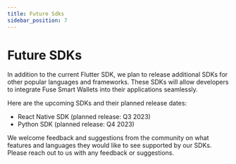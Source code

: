 ```yaml
---
title: Future Sdks
sidebar_position: 7
---
```

# Future SDKs

In addition to the current Flutter SDK, we plan to release additional SDKs for other popular languages and frameworks. These SDKs will allow developers to integrate Fuse Smart Wallets into their applications seamlessly.

Here are the upcoming SDKs and their planned release dates:

* React Native SDK (planned release: Q3 2023)
* Python SDK (planned release: Q4 2023)

We welcome feedback and suggestions from the community on what features and languages they would like to see supported by our SDKs. Please reach out to us with any feedback or suggestions.
